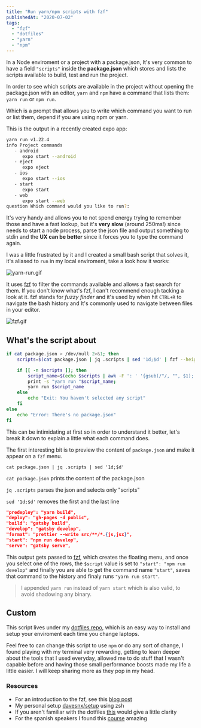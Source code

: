 ```yaml
---
title: "Run yarn/npm scripts with fzf"
publishedAt: "2020-07-02"
tags:
  - "fzf"
  - "dotfiles"
  - "yarn"
  - "npm"
---
```


In a Node enviroment or a project with a package.json, It's very common to have a field `"scripts"` inside the **package.json** which stores and lists the scripts available to build, test and run the project.

In order to see which scripts are available in the project without opening the package.json with an editor, `yarn` and `npm` have a command that lists them: `yarn run` or `npm run`.

Which is a prompt that allows you to write which command you want to run or list them, depend if you are using npm or yarn.

This is the output in a recently created expo app:

```bash
yarn run v1.22.4
info Project commands
   - android
      expo start --android
   - eject
      expo eject
   - ios
      expo start --ios
   - start
      expo start
   - web
      expo start --web
question Which command would you like to run?:
```

It's very handy and allows you to not spend energy trying to remember those and have a fast lookup, but it's **very slow** (around 250ms!) since needs to start a node process, parse the json file and output something to stdin and the **UX can be better** since it forces you to type the command again.

I was a little frustrated by it and I created a small bash script that solves it, it's aliased to `run` in my local enviroment, take a look how it works:

![yarn-run.gif](/images/yarn-run.gif)

It uses [fzf](https://github.com/junegunn/fzf) to filter the commands available and allows a fast search for them. If you don't know what's fzf, I can't recommend enough tacking a look at it. fzf stands for _fuzzy finder_ and it's used by when hit `CTRL+R` to navigate the bash history and It's commonly used to navigate between files in your editor.

![fzf.gif](/images/fzf.gif)

## What's the script about

```bash
if cat package.json > /dev/null 2>&1; then
    scripts=$(cat package.json | jq .scripts | sed '1d;$d' | fzf --height 40%)

    if [[ -n $scripts ]]; then
        script_name=$(echo $scripts | awk -F ': ' '{gsub(/"/, "", $1); print $1}')
        print -s "yarn run "$script_name;
        yarn run $script_name
    else
        echo "Exit: You haven't selected any script"
    fi
else
    echo "Error: There's no package.json"
fi
```

This can be intimidating at first so in order to understand it better, let's break it down to explain a little what each command does.

The first interesting bit is to preview the content of `package.json` and make it appear on a `fzf` menu.

```
cat package.json | jq .scripts | sed '1d;$d'
```

`cat package.json` prints the content of the package.json

`jq .scripts` parses the json and selects only "scripts"

`sed '1d;$d'` removes the first and the last line

```json
"predeploy": "yarn build",
"deploy": "gh-pages -d public",
"build": "gatsby build",
"develop": "gatsby develop",
"format": "prettier --write src/**/*.{js,jsx}",
"start": "npm run develop",
"serve": "gatsby serve",
```

This output gets passed to [fzf](https://github.com/junegunn/fzf), which creates the floating menu, and once you select one of the rows, the `$script` value is set to `"start": "npm run develop"` and finally you are able to get the command name `"start"`, saves that command to the history and finaly runs `"yarn run start"`.

> I appended `yarn run` instead of `yarn start` which is also valid, to avoid shadowing any binary.

## Custom

This script lives under my [dotfiles repo](https://github.com/davesnx/setup/blob/master/bin/run), which is an easy way to install and setup your enviroment each time you change laptops.

Feel free to can change this script to use `npm` or do any sort of change, I found playing with my terminal very rewarding, getting to learn deeper about the tools that I used everyday, allowed me to do stuff that I wasn't capable before and having those small performance boosts made my life a little easier. I will keep sharing more as they pop in my head.

### Resources

- For an introduction to the fzf, see this [blog post](https://www.freecodecamp.org/news/fzf-a-command-line-fuzzy-finder-missing-demo-a7de312403ff)
- My personal setup [davesnx/setup](https://github.com/davesnx/setup) using zsh
- If you aren't familiar with the dotfiles [this](https://www.freecodecamp.org/news/dive-into-dotfiles-part-1-e4eb1003cff6/) would give a little clarity
- For the spanish speakers I found this [course](https://pro.codely.tv/library/terminal-zsh/about) amazing
